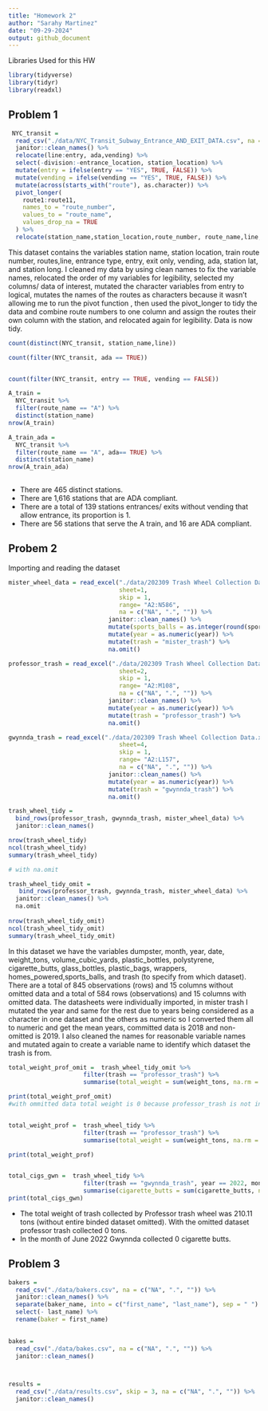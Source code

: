 ```yaml
---
title: "Homework 2"
author: "Sarahy Martinez"
date: "09-29-2024"
output: github_document
---
```


Libraries Used for this HW
```r
library(tidyverse)
library(tidyr)
library(readxl)
```

## Problem 1


```r
 NYC_transit =
  read_csv("./data/NYC_Transit_Subway_Entrance_AND_EXIT_DATA.csv", na = c("NA", ".", "")) %>% 
  janitor::clean_names() %>% 
  relocate(line:entry, ada,vending) %>% 
  select(-division:-entrance_location, station_location) %>% 
  mutate(entry = ifelse(entry == "YES", TRUE, FALSE)) %>% 
  mutate(vending = ifelse(vending == "YES", TRUE, FALSE)) %>% 
  mutate(across(starts_with("route"), as.character)) %>% 
  pivot_longer(
    route1:route11,
    names_to = "route_number",
    values_to = "route_name",
    values_drop_na = TRUE
  ) %>% 
  relocate(station_name,station_location,route_number, route_name,line,entrance_type, entry, ada,vending)

```

This dataset contains the variables  station name, station location, train route number, routes,line, entrance type, entry, exit only, vending, ada, station lat, and station long. I cleaned my data by using clean names to fix the variable names, relocated the order of my variables for legibility, selected my columns/ data of interest, mutated the character variables from entry to logical, mutates the names of the routes as characters because it wasn't allowing me to run the pivot function , then used the pivot_longer to tidy the data and combine route numbers to one column  and assign the routes their own column with the station, and relocated again for legibility.  Data is now tidy.



```r
count(distinct(NYC_transit, station_name,line))

count(filter(NYC_transit, ada == TRUE))


count(filter(NYC_transit, entry == TRUE, vending == FALSE))

A_train =
  NYC_transit %>% 
  filter(route_name == "A") %>% 
  distinct(station_name) 
nrow(A_train)

A_train_ada =
  NYC_transit %>% 
  filter(route_name == "A", ada== TRUE) %>% 
  distinct(station_name) 
nrow(A_train_ada)
 
```

* There are 465 distinct stations.
* There are 1,616 stations that are ADA compliant. 
* There are a total of 139 stations entrances/ exits without vending that allow entrance, its proportion is 1. 
* There are 56 stations that serve the A train, and 16 are ADA compliant. 


## Probem 2


Importing and reading the dataset

```r

mister_wheel_data = read_excel("./data/202309 Trash Wheel Collection Data.xlsx", 
                               sheet=1,
                               skip = 1,
                               range= "A2:N586",
                               na = c("NA", ".", "")) %>% 
                            janitor::clean_names() %>% 
                            mutate(sports_balls = as.integer(round(sports_balls))) %>% 
                            mutate(year = as.numeric(year)) %>% 
                            mutate(trash = "mister_trash") %>% 
                            na.omit()
```




```r

professor_trash = read_excel("./data/202309 Trash Wheel Collection Data.xlsx", 
                               sheet=2,
                               skip = 1,
                               range= "A2:M108",
                               na = c("NA", ".", "")) %>% 
                            janitor::clean_names() %>% 
                            mutate(year = as.numeric(year)) %>% 
                            mutate(trash = "professor_trash") %>% 
                            na.omit()


```



```r

gwynnda_trash = read_excel("./data/202309 Trash Wheel Collection Data.xlsx", 
                               sheet=4,
                               skip = 1,
                               range= "A2:L157",
                               na = c("NA", ".", "")) %>% 
                            janitor::clean_names() %>% 
                            mutate(year = as.numeric(year)) %>% 
                            mutate(trash = "gwynnda_trash") %>% 
                            na.omit()


```


```r

trash_wheel_tidy = 
  bind_rows(professor_trash, gwynnda_trash, mister_wheel_data) %>% 
  janitor::clean_names() 

nrow(trash_wheel_tidy)
ncol(trash_wheel_tidy)
summary(trash_wheel_tidy)

# with na.omit 

trash_wheel_tidy_omit =
   bind_rows(professor_trash, gwynnda_trash, mister_wheel_data) %>% 
  janitor::clean_names() %>% 
  na.omit
  
nrow(trash_wheel_tidy_omit)
ncol(trash_wheel_tidy_omit)
summary(trash_wheel_tidy_omit)
```
In this dataset we have the variables dumpster, month, year, date, weight_tons, volume_cubic_yards, plastic_bottles, polystyrene, cigarette_butts, glass_bottles, plastic_bags, wrappers, homes_powered,sports_balls, and trash (to specify from which dataset). There are a total of 845 observations (rows) and 15 columns without omitted data and a total of 584 rows (observations) and  15 columns with omitted data. The datasheets were individually imported, in mister trash I mutated the year and same for the rest due to years being considered as a character in one dataset and the others as numeric so I converted them all to numeric and get the mean years, committed data is 2018 and non- omitted is 2019. I also cleaned the names for reasonable variable names and mutated again to create a variable name to identify which dataset the trash is from. 

```r

total_weight_prof_omit =  trash_wheel_tidy_omit %>% 
                     filter(trash == "professor_trash") %>% 
                     summarise(total_weight = sum(weight_tons, na.rm = TRUE))

print(total_weight_prof_omit)
#with ommitted data total weight is 0 because professor_trash is not in this dataset with omitted data for removing info that does not have trash specific data.


total_weight_prof =  trash_wheel_tidy %>% 
                     filter(trash == "professor_trash") %>% 
                     summarise(total_weight = sum(weight_tons, na.rm = TRUE))

print(total_weight_prof)


total_cigs_gwn =  trash_wheel_tidy %>% 
                     filter(trash == "gwynnda_trash", year == 2022, month == "June") %>% 
                     summarise(cigarette_butts = sum(cigarette_butts, na.rm = TRUE))
print(total_cigs_gwn)

```


* The total weight of trash collected by Professor trash wheel was 210.11 tons (without entire binded dataset omitted). With the omitted dataset professor trash collected 0 tons.
* In the month of June 2022 Gwynnda collected 0 cigarette butts. 


## Problem 3


```r
bakers = 
  read_csv("./data/bakers.csv", na = c("NA", ".", "")) %>% 
  janitor::clean_names() %>% 
  separate(baker_name, into = c("first_name", "last_name"), sep = " ") %>% 
  select(- last_name) %>% 
  rename(baker = first_name)
  

bakes = 
  read_csv("./data/bakes.csv", na = c("NA", ".", "")) %>% 
  janitor::clean_names()



results = 
  read_csv("./data/results.csv", skip = 3, na = c("NA", ".", "")) %>% 
  janitor::clean_names()

```

















